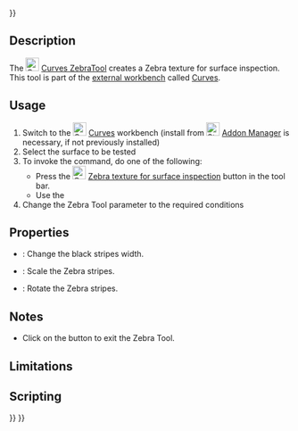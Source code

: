 <languages/>
{{UnfinishedDocu{{#translation:}}}}
<translate>

<!--T:1-->
{{Docnav
|[[Curves_CurveOnSurface|CurveOnSurface]]
|[[Curves_ParametricSolid|ParametricSolid]]
|[[Curves_Workbench|Curves]]
|IconL=Curves_CurveOnSurface.svg
|IconR=Curves_ParametricSolid.svg
|IconC=Curves_workbench_icon.svg
}}

<!--T:2-->
{{GuiCommand
|Name=Curves ZebraTool
|MenuLocation=Surfaces → Zebra Tool
|Workbenches=[[Curves_Workbench|Curves]]
}}

==Description== <!--T:3-->

<!--T:4-->
The [[Image:Curves_ZebraTool.svg|24px]] [[Curves_ZebraTool|Curves ZebraTool]] creates a Zebra texture for surface inspection. This tool is part of the [[External_workbenches|external workbench]] called [[Curves_Workbench|Curves]].

==Usage== <!--T:5-->

<!--T:6-->
# Switch to the [[Image:Curves_workbench_icon.svg|24px]] [[Curves_Workbench|Curves]] workbench (install from [[Image:Std_AddonMgr.svg|24px]] [[Std_AddonMgr|Addon Manager]] is necessary, if not previously installed)
# Select the surface to be tested
# To invoke the command, do one of the following:
#* Press the [[Image:Curves_ZebraTool.svg|24px]] [[Curves_ZebraTool|Zebra texture for surface inspection]] button in the tool bar.
#* Use the {{MenuCommand|Surfaces → Zebra Tool}}
# Change the Zebra Tool parameter to the required conditions

==Properties== <!--T:9-->

<!--T:12-->
* {{PropertyData|Black Stripes Width}}: Change the black stripes width.
* {{PropertyData|Scale}}: Scale the Zebra stripes.
* {{PropertyData|Rotation}}: Rotate the Zebra stripes.

==Notes== <!--T:7-->

<!--T:13-->
*Click on the {{Button|Quit}} button to exit the Zebra Tool.

==Limitations== <!--T:8-->


==Scripting== <!--T:10-->


<!--T:11-->
{{Docnav
|[[Curves_CurveOnSurface|CurveOnSurface]]
|[[Curves_ParametricSolid|ParametricSolid]]
|[[Curves_Workbench|Curves]]
|IconL=Curves_CurveOnSurface.svg
|IconR=Curves_ParametricSolid.svg
|IconC=Curves_workbench_icon.svg
}}

</translate>
{{Curves Tools navi{{#translation:}}}}
{{Userdocnavi{{#translation:}}}}